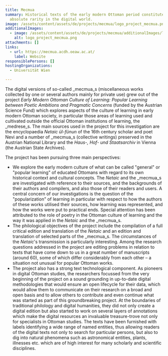 ```yaml
---
title: Mecmua
summary: Historical texts of the early modern Ottoman period constitute an
  absolute rarity in the digital world.
image: /assets/content/assets/de/projects/mecmua/logo_project_mecmua.png
additionalImages:
  - image: /assets/content/assets/de/projects/mecmua/additionalImages/logo_project_mecmua.png
    alt: logo_project_mecmua.png
attachments: []
links:
  - url: https://mecmua.acdh.oeaw.ac.at/
    label: Website
responsiblePersons: []
hostingOrganizations:
  - Universität Wien

---
```

The digital versions of so-called _mecmua_s (miscellaneous works collected by one or several authors mainly for private use) grew out of the project _Early Modern Ottoman Culture of Learning: Popular Learning between Poetic Ambitions and Pragmatic Concerns_ (funded by the Austrian Science Fund) which explores aspects of the culture of learning in early modern Ottoman society, in particular those areas of learning used and cultivated outside the official Ottoman institutions of learning, the _medrese_s. The main sources used in the project for this investigation are the encyclopaedia _Netaic ül-fünun_ of the 16th century scholar and poet Nevi and a number of _mecmua_s (collective writings) preserved in the Austrian National Library and the _Haus-, Hof- und Staatsarchiv_ in Vienna (the Austrian State Archives).

The project has been pursuing three main perspectives:

*   We explore the early modern culture of what can be called "general" or "popular learning" of educated Ottomans with regard to its own historical context and cultural concepts. The _Netaic_ and the _mecmua_s are investigated with reference to their sources, and the backgrounds of their authors and compilers, and also those of their readers and users. A central concern of our investigations is the question of the "popularization" of learning in particular with respect to how the authors of these works utilised their sources, how learning was represented, and how the works were put to practical ends. Special attention has been attributed to the role of poetry in the Ottoman culture of learning and the way it was applied in the _Netaic_ and the _mecmua_s.
*   The philological objectives of the project include the compilation of a full critical edition and translation of the _Netaic_ and an edition and translation of selected parts of the _mecmua_s. The circumstances of the _Netaic_'s transmission is particularly interesting. Among the research questions addressed in the project are editing problems in relation to texts that have come down to us in a great number of manuscripts (around 60), some of which differ considerably from each other – a situation not unusual for popular Ottoman works.
*   The project also has a strong text technological component. As pioneers in digital Ottoman studies, the researchers focussed from the very beginning of the project on a sound grounding in up-to-date digital methodologies that would ensure an open lifecycle for their data, which would allow them to communicate on their research on a broad and open basis and to allow others to contribute and even continue what was started as part of this groundbreaking project. At the boundaries of traditional philology and digital humanities, they did not only create a digital edition but also started to work on several layers of annotations which make the digital resources an invaluable treasure-trove not only for specialists in Ottoman studies. The texts have been furnished with labels identifying a wide range of named entities, thus allowing readers of the digital texts not only to search for particular persons, but also to dig into natural phenomena such as astronomical entities, plants, illnesses etc. which are of high interest for many scholarly and scientific disciplines.
